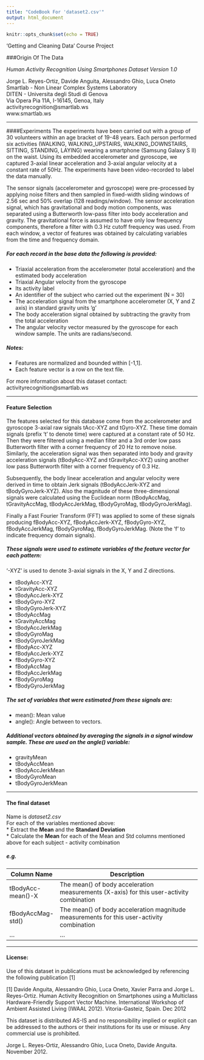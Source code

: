 ```yaml
---
title: "CodeBook For 'dataset2.csv'"
output: html_document
---
```


```r
knitr::opts_chunk$set(echo = TRUE)
```

'Getting and Cleaning Data' Course Project

###Origin Of The Data

*Human Activity Recognition Using Smartphones Dataset Version 1.0*

Jorge L. Reyes-Ortiz, Davide Anguita, Alessandro Ghio, Luca Oneto  
Smartlab - Non Linear Complex Systems Laboratory  
DITEN - Universita degli Studi di Genova  
Via Opera Pia 11A, I-16145, Genoa, Italy  
activityrecognition@smartlab.ws  
www.smartlab.ws  

***
####Experiments
The experiments have been carried out with a group of 30 volunteers within an age bracket of 19-48 years. Each person performed six activities (WALKING, WALKING_UPSTAIRS, WALKING_DOWNSTAIRS, SITTING, STANDING, LAYING) wearing a smartphone (Samsung Galaxy S II) on the waist. Using its embedded accelerometer and gyroscope, we captured 3-axial linear acceleration and 3-axial angular velocity at a constant rate of 50Hz. The experiments have been video-recorded to label the data manually. 

The sensor signals (accelerometer and gyroscope) were pre-processed by applying noise filters and then sampled in fixed-width sliding windows of 2.56 sec and 50% overlap (128 readings/window). The sensor acceleration signal, which has gravitational and body motion components, was separated using a Butterworth low-pass filter into body acceleration and gravity. The gravitational force is assumed to have only low frequency components, therefore a filter with 0.3 Hz cutoff frequency was used. From each window, a vector of features was obtained by calculating variables from the time and frequency domain.

##### For each record in the base data the following is provided:
- Triaxial acceleration from the accelerometer (total acceleration) and the estimated body acceleration
- Triaxial Angular velocity from the gyroscope
- Its activity label  
- An identifier of the subject who carried out the experiment (N = 30)
- The acceleration signal from the smartphone accelerometer (X, Y and Z axis) in standard gravity units 'g'
- The body acceleration signal obtained by subtracting the gravity from the total acceleration 
- The angular velocity vector measured by the gyroscope for each window sample. The units are radians/second. 

##### Notes: 
- Features are normalized and bounded within [-1,1].
- Each feature vector is a row on the text file.

For more information about this dataset contact: activityrecognition@smartlab.ws


***

#### Feature Selection 
The features selected for this database come from the accelerometer and gyroscope 3-axial raw signals tAcc-XYZ and tGyro-XYZ. These time domain signals (prefix 't' to denote time) were captured at a constant rate of 50 Hz. Then they were filtered using a median filter and a 3rd order low pass Butterworth filter with a corner frequency of 20 Hz to remove noise. Similarly, the acceleration signal was then separated into body and gravity acceleration signals (tBodyAcc-XYZ and tGravityAcc-XYZ) using another low pass Butterworth filter with a corner frequency of 0.3 Hz. 

Subsequently, the body linear acceleration and angular velocity were derived in time to obtain Jerk signals (tBodyAccJerk-XYZ and tBodyGyroJerk-XYZ). Also the magnitude of these three-dimensional signals were calculated using the Euclidean norm (tBodyAccMag, tGravityAccMag, tBodyAccJerkMag, tBodyGyroMag, tBodyGyroJerkMag). 

Finally a Fast Fourier Transform (FFT) was applied to some of these signals producing fBodyAcc-XYZ, fBodyAccJerk-XYZ, fBodyGyro-XYZ, fBodyAccJerkMag, fBodyGyroMag, fBodyGyroJerkMag. (Note the 'f' to indicate frequency domain signals). 

##### These signals were used to estimate variables of the feature vector for each pattern:  
'-XYZ' is used to denote 3-axial signals in the X, Y and Z directions.

* tBodyAcc-XYZ
* tGravityAcc-XYZ
* tBodyAccJerk-XYZ
* tBodyGyro-XYZ
* tBodyGyroJerk-XYZ
* tBodyAccMag
* tGravityAccMag
* tBodyAccJerkMag
* tBodyGyroMag
* tBodyGyroJerkMag
* fBodyAcc-XYZ
* fBodyAccJerk-XYZ
* fBodyGyro-XYZ
* fBodyAccMag
* fBodyAccJerkMag
* fBodyGyroMag
* fBodyGyroJerkMag

##### The set of variables that were estimated from these signals are: 

* mean(): Mean value
* angle(): Angle between to vectors.

##### Additional vectors obtained by averaging the signals in a signal window sample. These are used on the angle() variable:

* gravityMean
* tBodyAccMean
* tBodyAccJerkMean
* tBodyGyroMean
* tBodyGyroJerkMean  

***

#### The final dataset
Name is *dataset2.csv*  
For each of the variables mentioned above:  
* Extract the **Mean** and the **Standard Deviation**  
* Calculate the **Mean** for each of the Mean and Std columns mentioned above for each  subject - activity combination

##### e.g.

Column Name   | Description
--------------| ----------------------------------------
tBodyAcc-mean()-X | The mean() of body acceleration measurements (X-axis) for this user-activity combination
fBodyAccMag-std() |  The mean() of body acceleration magnitude measurements for this user-activity combination
...              | ...  
***
#### License:
Use of this dataset in publications must be acknowledged by referencing the following publication [1] 

[1] Davide Anguita, Alessandro Ghio, Luca Oneto, Xavier Parra and Jorge L. Reyes-Ortiz. Human Activity Recognition on Smartphones using a Multiclass Hardware-Friendly Support Vector Machine. International Workshop of Ambient Assisted Living (IWAAL 2012). Vitoria-Gasteiz, Spain. Dec 2012

This dataset is distributed AS-IS and no responsibility implied or explicit can be addressed to the authors or their institutions for its use or misuse. Any commercial use is prohibited.

Jorge L. Reyes-Ortiz, Alessandro Ghio, Luca Oneto, Davide Anguita. November 2012.

